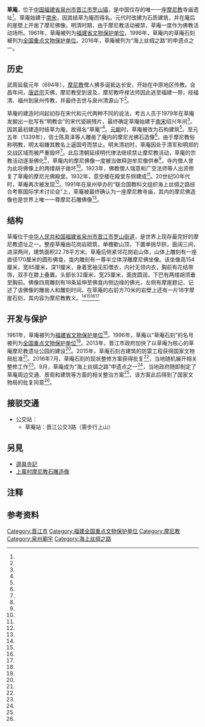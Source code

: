 {{coord|24|46|25|N|118|31|47|E|display=title|scale:10000}}
{{文物保护单位
| 级别 = 全国
| 图片 = [[File:Jinjiang_Cao'an_20120229-01.jpg|210px]]
| 名称 = 草庵石刻
| 编号 = 4-198
| 分类 = 石窟寺及石刻
| 时代 = [[元朝|元]]
| 所在 = [[福建省|福建省]][[晋江市|晋江市]]
| 登录 = 1996年11月20日
}}
'''草庵'''，位于[[中国|中国]][[福建省|福建省]][[泉州市|泉州市]][[晋江市|晋江市]][[罗山镇|罗山镇]]，是中国仅存的唯一一座[[摩尼教|摩尼教]]寺庙遗址<ref name="seventeen"/>。草庵始建于[[南宋|南宋]]，因其结草为庵而得名。元代时改建为石质建筑，并在庵后的崖壁上开凿了摩尼佛像。明清时期，由于摩尼教活动被禁，草庵一度作为佛教活动场所。1961年，草庵被列为[[福建省文物保护单位|福建省文物保护单位]]，1996年，草庵内的草庵石刻被列为[[全国重点文物保护单位|全国重点文物保护单位]]。2016年，草庵被列为“海上丝绸之路”的申遗点之一。

==历史==
{{see also|摩尼教}}
武周延载元年（694年），[[摩尼教|摩尼教]]僧人拂多诞抵达长安，开始在中原地区传教。会昌年间，[[唐武宗|唐武宗]]灭佛，摩尼教受到波及，摩尼教呼禄法师因此逃至福建一带，经福清、福州到泉州传教，并最终去世与泉州清源山下<ref name="one"/>。

草庵的建造时间起初存在宋代和元代两种不同的说法，考古人员于1979年在草庵发掘出一批写有“明教会”的宋代瓷碗残片，最终确定草庵始建于[[南宋|南宋]]绍兴年间<ref name="six"/>。因其最初建造时结草为庵，故得名“草庵”<ref name="sixteen"/>。[[元朝|元朝]]时，草庵被改为石构建筑<ref name="seven"/>。至元五年（1339年），信士陈真泽等人雕凿了庵内的摩尼光佛石造像<ref name="one"/>。由于摩尼教俗称明教，明太祖嫌其教名上逼国号而禁止。明末清初时，草庵因处于清军和明郑的交战区域而被严重毁坏<ref name="two"/>。此后清朝延续明代律法继续禁止摩尼教活动，草庵的宗教活动逐渐佛化<ref name="seven"/>，草庵内的摩尼佛像一度被当做释迦牟尼像供奉<ref name="four"/>，寺内僧人曾为此将佛像上的两缕胡子凿坏<ref name="three"/>。1923年，佛教僧人瑞意和广空法师等人出资修复了草庵的摩尼光佛殿堂。1932年，意空楼在殿堂东侧建成<ref name="one"/>。20世纪50年代时，草庵再次被发现<ref name="three"/>。1991年在泉州举办的“联合国教科文组织海上丝绸之路综合考察国际学术讨论会”上，草庵被最终确认为一座摩尼教寺庙，其内的摩尼佛造像也是世界上唯一一尊摩尼石雕佛像<ref name="four"/>。

==结构==
草庵位于[[中华人民共和国|中华人民共和国]][[福建省|福建省]][[泉州市|泉州市]][[晋江市|晋江市]][[罗山街道|罗山街道]]，是世界上现存最完好的摩尼教遗址之一。整座草庵由花岗岩砌筑，单檐歇山顶，下置单挑华拱，面阔三间，进深两间，建筑面积22.78平方米。草庵后侧紧邻花岗岩山体，山体上雕刻有一座直径170厘米的圆形佛龛，龛内雕刻有一尊半立体浮雕摩尼佛坐像。该坐像高154厘米，宽85厘米，深11厘米，身着宽袖无扣僧衣，内衬无领内衣，胸前有花结带饰，双手在膝上叠置。头部长32厘米，宽25厘米，面庞圆润，下巴有两缕胡须垂至胸前。佛像四周雕刻有18条延伸至佛龛内侧边缘的佛光，左侧有摩崖题记，记述了该佛像的雕凿人和雕刻时间{{efn|1=摩崖题记内容为：“谢店市信士陈其泽立寺，喜舍本师圣像，祈荐考妣，早生佛地者。至元五年戊月四日记”<ref name="three"/>。旁边还有一行小字“正统乙丑九月十三日住山弟子明书立”<ref name="seven"/>。}}。在草庵的右前方70米的岩壁上还有一片18字摩崖石刻，其内容为摩尼教教义{{efn|1=这18个字为“劝念 清净光明 大力智慧 无上至真 摩尼光佛”。<ref name="five"/>}}{{efn|1=这片摩崖石刻曾被人凿毁，现存为20世纪80年代重刻之作。<ref name="seven"/>}}。<ref name="three"/><ref name="five"/><ref name="six"/><ref name="seven"/>

==开发与保护==
1961年，草庵被列为[[福建省文物保护单位|福建省文物保护单位]]<ref name="one"/>。1996年，草庵以“草庵石刻”的名号被列为[[全国重点文物保护单位|全国重点文物保护单位]]<ref name="eight"/>。2013年，晋江市政府加快了以草庵为核心的草庵摩尼教遗址公园的建设<ref name="fifteen"/>。2015年，草庵石刻古建筑的防雷工程获得国家文物局批准<ref name="fourteen"/>。2016年7月，草庵石刻的现状整修方案获得批复<ref name="eleven"/>，当地随机展开相关整修工作<ref name="twelve"/>。9月，草庵成为“海上丝绸之路”申遗点之一<ref name="nine"/>，当地政府随即制定了草庵周边交通、景观和建筑等方面的相关整治方案<ref name="ten"/>，该方案此后得到了国家文物局的批复同意<ref name="thirteen"/>。
{{Gallery
|title=
|footer=
|width=240
|height=
|lines=2
|File:Jinjiang Cao'an 20120229-03.jpg|草庵位于华表山南麓
|File:Jinjiang Cao'an 20120229-05.jpg|建在一台地上
|File:Jinjiang Cao'an 20120229-09.jpg|草庵坐东朝西，背依山岩，单檐歇山式
|File:Jinjiang Cao'an 20120229-10.jpg|在天然山岩上开凿的光明佛石造像
|File:Jinjiang Cao'an 20120229-08.jpg|后山的摩崖石刻
|File:Jinjiang Cao'an 20120229-12.jpg|南面
}}

== 接驳交通 ==
*公交站：
**草庵站：晋江公交3路（需步行上山）

== 另見 ==
* [[選眞寺記|選眞寺記]]
* [[上萬村摩尼教石雕造像|上萬村摩尼教石雕造像]]

==注释==
{{notelist}}

==参考资料==
{{reflist|2|refs=
<ref name="one">{{cite journal zh |author=李玉昆 |date=2006-01 |title=福建晋江草庵摩尼教遗址 |journal=寻根 |volume=1 |issue= |pages=20-24 |id= |url= |accessdate=2017-01-10 |quote= }}</ref>
<ref name="two">{{cite journal zh |author=粘良图 |date=2016-06 |title=晋江草庵签诗探源|journal=石河子大学学报 |volume=3 |issue= |pages=10-14 |id= |url= |accessdate=2017-01-10 |quote= }}</ref>
<ref name="three">{{cite journal zh |author=林悟殊 |date=2003-02 |title=泉州草庵摩尼雕像与吐鲁番摩尼画像的比较|journal=考古与文物 |volume=1 |issue= |pages=76-80 |id= |url= |accessdate=2017-01-10 |quote= }}</ref>
<ref name="four">{{cite journal zh |author=林悟殊 |date=2010 |title=晋江摩尼教草庵发现始末考述|journal=福建师范大学学报(哲学社会科学版) |volume=1 |issue= |pages=61-65 |id= |url= |accessdate=2017-01-10 |quote= }}</ref>
<ref name="five">{{cite journal zh |author=刘青泉 |date=1999-03 |title=摩尼教兴衰因缘及其罗山草庵遗迹探究|journal=世界宗教研究 |volume=1 |issue= |pages=134-137 |id= |url= |accessdate=2017-01-10 |quote= }}</ref>
<ref name="six">{{cite journal zh |author=粘良图 |date=2008-05 |title=泉州晋江草庵一带新发现摩尼教遗存——关于摩尼教消亡的时间问题必须重新审视|journal=泉州师范学院学报 |volume=1 |issue= |pages=24-30 |id= |url= |accessdate=2017-01-10 |quote= }}</ref>
<ref name="seven">{{cite journal zh |author=何振良，郑焕章 |date=2001-01-31 |title=世界上现存最完整的摩尼教遗址 晋江草庵|journal=中国文物报 |volume=1 |issue= |pages=4 |id= |url= |accessdate=2017-01-10 |quote= }}</ref>
<ref name="eight">{{cite news |language = zh-cn |url = http://www.ncha.gov.cn/art/2014/5/20/art_1647_50356.html |title = 国务院关于公布第四批全国重点文物保护单位的通知 |publisher = 中华人民共和国国家文物局 |date = 2012-05-31 |accessdate = 2015-02-09 |archive-url = https://web.archive.org/web/20150924114548/http://www.sach.gov.cn/art/2014/5/20/art_1647_50356.html |archive-date = 2015-09-24 |dead-url = yes }}</ref>
<ref name="nine">{{cite news |language = zh-cn |url = http://news.163.com/16/0910/07/C0JA4LN000014AEE.html |title = 泉州14个遗产列入海丝申遗点 占全国总数近半 |publisher = 台海网 |date = 2016-09-10 |accessdate = 2017-01-10 |archive-url = https://web.archive.org/web/20170202175117/http://news.163.com/16/0910/07/C0JA4LN000014AEE.html |archive-date = 2017-02-02 |dead-url = yes }}</ref>
<ref name="ten">{{cite news |language=zh-cn |url = http://www.mnw.cn/jinjiang/news/1450279.html |title = 晋江草庵启动周边环境整治 涉及交通、景观和建筑等方面 |publisher = 闽南网 |date =2016-11-11 |accessdate = 2017-01-10}}</ref>
<ref name="eleven">{{cite news |language = zh-cn |url = http://www.ncha.gov.cn/art/2016/7/19/art_1325_132411.html |title = 关于泉州草庵石刻现状整修方案的批复 |publisher = 中华人民共和国国家文物局 |date = 2016-07-19 |accessdate = 2017-01-10 |archive-date = 2019-12-20 |archive-url = https://web.archive.org/web/20191220130926/http://www.ncha.gov.cn/art/2016/7/19/art_1325_132411.html |dead-url = no }}</ref>
<ref name="twelve">{{cite news |language=zh-cn |url = http://www.mnw.cn/jinjiang/news/1312861.html |title = 晋江草庵年内动手除病 抢险加固方案获通过 |publisher = 闽南网 |date =2016-08-10 |accessdate = 2017-01-10}}</ref>
<ref name="thirteen">{{cite news |language = zh-cn |url = http://www.ncha.gov.cn/art/2016/12/13/art_1325_135776.html |title = 关于泉州草庵环境整治工程设计方案的批复 |publisher = 中华人民共和国国家文物局 |date = 2016-12-13 |accessdate = 2017-01-10 }}{{Dead link|date=2019年11月 |bot=InternetArchiveBot |fix-attempted=yes }}</ref>
<ref name="fourteen">{{cite news |language = zh-cn |url = http://www.ncha.gov.cn/art/2015/4/8/art_2193_61224.html |title = 关于草庵石刻古建筑防雷工程立项的批复 |publisher = 中华人民共和国国家文物局 |date = 2015-08-10 |accessdate = 2017-01-10 |archive-date = 2019-12-20 |archive-url = https://web.archive.org/web/20191220130120/http://www.ncha.gov.cn/art/2015/4/8/art_2193_61224.html |dead-url = no }}</ref>
<ref name="fifteen">{{cite news |language=zh-cn |url = http://www.mnw.cn/jinjiang/news/684890.html |title = 晋江加快推进草庵摩尼教遗址公园建设 |publisher = 晋江新闻网 |date =2013-10-12 |accessdate = 2017-01-10}}</ref>
<ref name="sixteen">{{cite news |language = zh-cn |url = http://www.jinjiang.gov.cn/zjjjfList.aspx?ctlgid=137238&cid=515266 |title = 草庵 |publisher = 晋江市人民政府 |date = 2013-10-12 |accessdate = 2017-01-10 |archive-url = https://web.archive.org/web/20170718174051/http://jinjiang.gov.cn/zjjjfList.aspx?ctlgid=137238&cid=515266 |archive-date = 2017-07-18 |dead-url = yes }}</ref>

<ref name="seventeen">{{cite web|language=zh-hans|url=http://cul.sohu.com/20151126/n428333503.shtml|title=草庵摩尼教寺——世界仅存的摩尼教遗迹|publisher=搜狐文化|date=2015-11-26|accessdate=2017-01-18|archive-date=2017-01-19|archive-url=https://web.archive.org/web/20170119050422/http://cul.sohu.com/20151126/n428333503.shtml|dead-url=no}}</ref>
}}

{{commonscat|Cao'an}}
{{摩尼教頁腳}}
{{泉州世界遗产}}
{{福建全国重点文物保护单位}}

{{DEFAULTSORT:cao}}
[[Category:晋江市|Category:晋江市]]
[[Category:福建全国重点文物保护单位|Category:福建全国重点文物保护单位]]
[[Category:摩尼教|Category:摩尼教]]
[[Category:泉州廟宇|Category:泉州廟宇]]
[[Category:海上丝绸之路|Category:海上丝绸之路]]